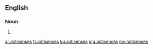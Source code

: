 ==English==

===Noun===
{{head|en|noun plural form}}

# {{plural of|antisense|lang=en}}

[[ar:antisenses]]
[[fr:antisenses]]
[[ku:antisenses]]
[[mg:antisenses]]
[[my:antisenses]]